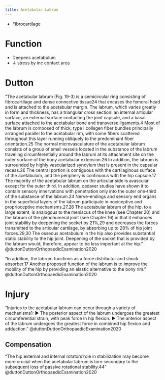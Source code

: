 ```yaml
---
title: Acetabular Labrum
---
```





- Fibrocartilage

# Function

- Deepens acetabulum
- &#8595; stress by inc contact area


# Dutton

"The acetabular labrum (Fig. 19-3) is a semicircular ring consisting of fibrocartilage and dense connective tissue24 that encases the femoral head and is attached to the acetabular margin. The labrum, which varies greatly in form and thickness, has a triangular cross section: an internal articular surface, an external surface contacting the joint capsule, and a basal surface attached to the acetabular bone and transverse ligaments.4 Most of the labrum is composed of thick, type I collagen fiber bundles principally arranged parallel to the acetabular rim, with some fibers scattered throughout this layer running obliquely to the predominant fiber orientation.25 The normal microvasculature of the acetabular labrum consists of a group of small vessels located in the substance of the labrum traveling circumferentially around the labrum at its attachment site on the outer surface of the bony acetabular extension.26 In addition, the labrum is surrounded by highly vascularized synovium that is present in the capsular recess.26 The central portion is contiguous with the cartilaginous surface of the acetabulum, and the periphery is continuous with the hip capsule.17 The majority of the acetabular labrum on the articular side is avascular except for the outer third. In addition, cadaver studies have shown it to contain sensory innervations with penetration only into the outer one-third of the substance of the labrum.24 Nerve-endings and sensory end organs in the superficial layers of the labrum participate in nociceptive and proprioceptive mechanisms.27,28 The acetabular labrum of the hip, to a large extent, is analogous to the meniscus of the knee (see Chapter 20) and the labrum of the glenohumeral joint (see Chapter 16) in that it enhances joint stability by deepening the socket by 21%,29 and decreases the forces transmitted to the articular cartilage, by absorbing up to 28% of hip joint forces.29,30 The osseous acetabulum in the hip also provides substantial static stability to the hip joint. Deepening of the socket that is provided by the labrum would, therefore, appear to be less important at the hip." @duttonDuttonOrthopaedicExamination2020 

"In addition, the labrum functions as a force distributor and shock absorber.17 Another proposed function of the labrum is to improve the mobility of the hip by providing an elastic alternative to the bony rim." @duttonDuttonOrthopaedicExamination2020


# Injury

"Injuries to the acetabular labrum can occur through a variety of mechanisms1: ▶ The posterior aspect of the labrum undergoes the greatest circumferential strain, with peak force in hip flexion. ▶ The anterior aspect of the labrum undergoes the greatest force in combined hip flexion and adduction." @duttonDuttonOrthopaedicExamination2020 


## Compensation

"The hip external and internal rotators’role in stabilization may become more crucial when the acetabular labrum is torn secondary to the subsequent loss of passive rotational stability.44" @duttonDuttonOrthopaedicExamination2020